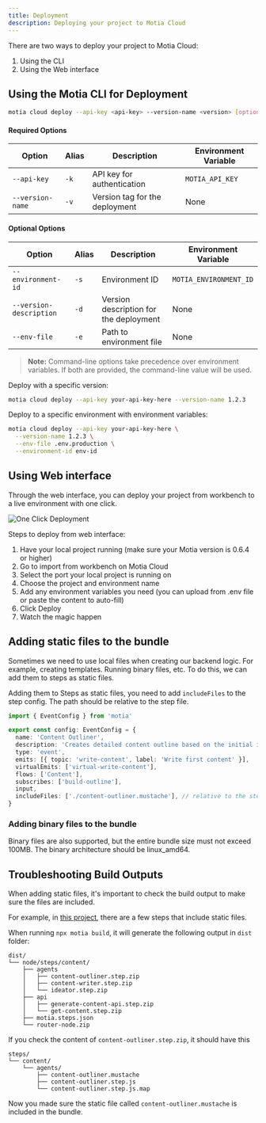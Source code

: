```yaml
---
title: Deployment
description: Deploying your project to Motia Cloud
---
```


There are two ways to deploy your project to Motia Cloud:

1. Using the CLI
2. Using the Web interface

## Using the Motia CLI for Deployment

```bash
motia cloud deploy --api-key <api-key> --version-name <version> [options]
```

#### Required Options

| Option          | Alias | Description                    | Environment Variable |
| --------------- | ----- | ------------------------------ | -------------------- |
| `--api-key`     | `-k`  | API key for authentication     | `MOTIA_API_KEY`      |
| `--version-name`| `-v`  | Version tag for the deployment | None                 |

#### Optional Options

| Option                 | Alias | Description                                                        | Environment Variable     |
| ---------------------- | ----- | ------------------------------------------------------------------ | ------------------------ |
| `--environment-id`     | `-s`  | Environment ID                                                     | `MOTIA_ENVIRONMENT_ID`   |
| `--version-description`| `-d`  | Version description for the deployment                             | None                     |
| `--env-file`           | `-e`  | Path to environment file                                           | None                     |

> **Note:** Command-line options take precedence over environment variables. If both are provided, the command-line value will be used.

Deploy with a specific version:

```bash
motia cloud deploy --api-key your-api-key-here --version-name 1.2.3
```

Deploy to a specific environment with environment variables:

```bash
motia cloud deploy --api-key your-api-key-here \
  --version-name 1.2.3 \
  --env-file .env.production \
  --environment-id env-id
```

## Using Web interface

Through the web interface, you can deploy your project from workbench to a live environment with one click.

![One Click Deployment](../../img/cloud/one-click-deploy.gif)

Steps to deploy from web interface:

1. Have your local project running (make sure your Motia version is 0.6.4 or higher)
2. Go to import from workbench on Motia Cloud
3. Select the port your local project is running on
4. Choose the project and environment name
5. Add any environment variables you need (you can upload from .env file or paste the content to auto-fill)
6. Click Deploy
7. Watch the magic happen


## Adding static files to the bundle

Sometimes we need to use local files when creating our backend logic. For example, creating templates.
Running binary files, etc. To do this, we can add them to steps as static files.

Adding them to Steps as static files, you need to add `includeFiles` to the step config. The path
 should be relative to the step file.

```typescript
import { EventConfig } from 'motia'

export const config: EventConfig = {
  name: 'Content Outliner',
  description: 'Creates detailed content outline based on the initial idea',
  type: 'event',
  emits: [{ topic: 'write-content', label: 'Write first content' }],
  virtualEmits: ['virtual-write-content'],
  flows: ['Content'],
  subscribes: ['build-outline'],
  input,
  includeFiles: ['./content-outliner.mustache'], // relative to the step file
}
```

### Adding binary files to the bundle

Binary files are also supported, but the entire bundle size must not exceed 100MB.
The binary architecture should be linux_amd64.

## Troubleshooting Build Outputs

When adding static files, it's important to check the build output to make sure the files are included.

For example, in [this project](https://github.com/MotiaDev/motia-agent-content), there are a few steps that
include static files.

When running `npx motia build`, it will generate the following output in `dist` folder:

```
dist/
└── node/steps/content/
    ├── agents
    │   ├── content-outliner.step.zip
    │   ├── content-writer.step.zip
    │   └── ideator.step.zip
    ├── api
    │   ├── generate-content-api.step.zip
    │   └── get-content.step.zip
    ├── motia.steps.json
    └── router-node.zip
```

If you check the content of `content-outliner.step.zip`, it should have this

```
steps/
└── content/
    └── agents/
        ├── content-outliner.mustache
        ├── content-outliner.step.js
        └── content-outliner.step.js.map
```

Now you made sure the static file called `content-outliner.mustache` is included in the bundle.